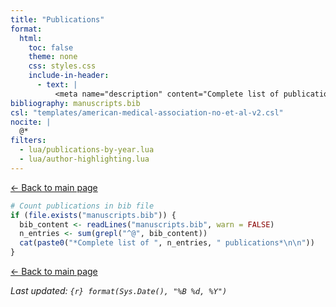 ```yaml
---
title: "Publications"
format:
  html:
    toc: false
    theme: none
    css: styles.css
    include-in-header:
      - text: |
          <meta name="description" content="Complete list of publications by Michael G. Levin, MD">
bibliography: manuscripts.bib
csl: "templates/american-medical-association-no-et-al-v2.csl"
nocite: |
  @*
filters:
  - lua/publications-by-year.lua
  - lua/author-highlighting.lua
---
```


::: {.back-link}
[← Back to main page](index.html)
:::

::: {.content}

```r
# Count publications in bib file
if (file.exists("manuscripts.bib")) {
  bib_content <- readLines("manuscripts.bib", warn = FALSE)
  n_entries <- sum(grepl("^@", bib_content))
  cat(paste0("*Complete list of ", n_entries, " publications*\n\n"))
}
```

::: {#refs-by-year}
:::

::: {.footer}
[← Back to main page](index.html)

*Last updated: `{r} format(Sys.Date(), "%B %d, %Y")`*
:::

:::
